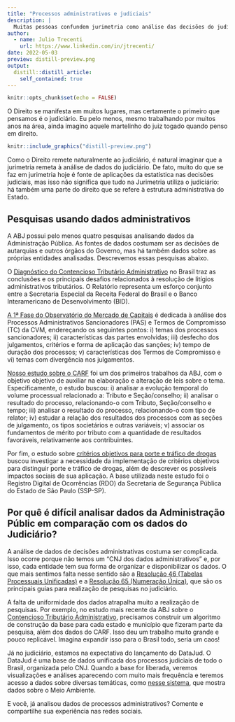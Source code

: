 ```yaml
---
title: "Processos administrativos e judiciais"
description: |
  Muitas pessoas confundem jurimetria como análise das decisões do judiciário. Neste post, explicamos essa dúvida.
author:
  - name: Julio Trecenti
    url: https://www.linkedin.com/in/jtrecenti/
date: 2022-05-03
preview: distill-preview.png
output:
  distill::distill_article:
    self_contained: true
---
```


```r
knitr::opts_chunk$set(echo = FALSE)
```

O Direito se manifesta em muitos lugares, mas certamente o primeiro que pensamos é o judiciário. Eu pelo menos, mesmo trabalhando por muitos anos na área, ainda imagino aquele martelinho do juiz togado quando penso em direito.

```r
knitr::include_graphics("distill-preview.png")
```

Como o Direito remete naturalmente ao judiciário, é natural imaginar que a jurimetria remeta à análise de dados do judiciário. De fato, muito do que se faz em jurimetria hoje é fonte de aplicações da estatística nas decisões judiciais, mas isso não significa que tudo na Jurimetria utiliza o judiciário: há também uma parte do direito que se refere à estrutura administrativa do Estado.

## Pesquisas usando dados administrativos

A ABJ possui pelo menos quatro pesquisas analisando dados da Administração Pública. As fontes de dados costumam ser as decisões de autarquias e outros órgãos do Governo, mas há também dados sobre as próprias entidades analisadas. Descrevemos essas pesquisas abaixo.

O [Diagnóstico do Contencioso Tributário Administrativo](https://www.gov.br/receitafederal/pt-br/centrais-de-conteudo/publicacoes/estudos/diagnostico-do-contencioso-tributario-administrativo) no Brasil traz as conclusões e os principais desafios relacionados à resolução de litígios administrativos tributários. O Relatório representa um esforço conjunto entre a Secretaria Especial da Receita Federal do Brasil e o Banco Interamericano de Desenvolvimento (BID).

[A 1ª Fase do Observatório do Mercado de Capitais](https://abj.org.br/cases/obsmc/) é dedicada à análise dos Processos Administrativos Sancionadores (PAS) e Termos de Compromisso (TC) da CVM, endereçando os seguintes pontos: i) temas dos processos sancionadores; ii) características das partes envolvidas; iii) desfecho dos julgamentos, critérios e forma de aplicação das sanções; iv) tempo de duração dos processos; v) características dos Termos de Compromisso e vi) temas com divergência nos julgamentos.

[Nosso estudo sobre o CARF](https://abj.org.br/cases/carf/) foi um dos primeiros trabalhos da ABJ, com o objetivo objetivo de auxiliar na elaboração e alteração de leis sobre o tema. Especificamente, o estudo buscou: i) analisar a evolução temporal do volume processual relacionado a: Tributo e Seção/conselho; ii) analisar o resultado do processo, relacionando-o com Tributo, Seção/conselho e tempo; iii) analisar o resultado do processo, relacionando-o com tipo de relator; iv) estudar a relação dos resultados dos processos com as seções de julgamento, os tipos societários e outras variáveis; v) associar os fundamentos de mérito por tributo com a quantidade de resultados favoráveis, relativamente aos contribuintes.

Por fim, o estudo sobre [critérios objetivos para porte e tráfico de drogas](https://abj.org.br/cases/drogas-stf/) buscou investigar a necessidade da implementação de critérios objetivos para distinguir porte e tráfico de drogas, além de descrever os possíveis impactos sociais de sua aplicação. A base utilizada neste estudo foi o Registro Digital de Ocorrências (RDO) da
Secretaria de Segurança Pública do Estado de São Paulo (SSP-SP).

## Por quê é difícil analisar dados da Administração Públic em comparação com os dados do Judiciário?

A análise de dados de decisões administrativas costuma ser complicada. Isso ocorre porque não temos um "CNJ dos dados administrativos" e, por isso, cada entidade tem sua forma de organizar e disponibilizar os dados. O que mais sentimos falta nesse sentido são a [Resolução 46 (Tabelas Processuais Unificadas)](https://atos.cnj.jus.br/atos/detalhar/167) e a [Resolução 65 (Numeração Única)](https://atos.cnj.jus.br/atos/detalhar/119), que são os principais guias para realização de pesquisas no judiciário.

A falta de uniformidade dos dados atrapalha muito a realização de pesquisas. Por exemplo, no estudo mais recente da ABJ sobre o [Contencioso Tributário Administrativo](https://www.gov.br/receitafederal/pt-br/centrais-de-conteudo/publicacoes/estudos/diagnostico-do-contencioso-tributario-administrativo), precisamos construir um algoritmo de construção da base para cada estado e município que fizeram parte da pesquisa, além dos dados do CARF. Isso deu um trabalho muito grande e pouco replicável. Imagina expandir isso para o Brasil todo, seria um caos!

Já no judiciário, estamos na expectativa do lançamento do DataJud. O DataJud é uma base de dados unificada dos processos judiciais de todo o Brasil, organizada pelo CNJ. Quando a base for liberada, veremos visualizações e análises aparecendo com muito mais frequência e teremos acesso a dados sobre diversas temáticas, como [nesse sistema](https://sirenejud.cnj.jus.br/mapa/geral), que mostra dados sobre o Meio Ambiente.

E você, já analisou dados de processos administrativos? Comente e compartilhe sua experiência nas redes sociais.
